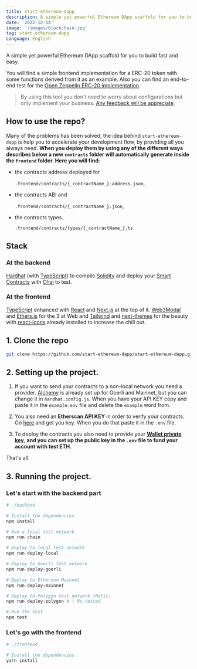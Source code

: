 ```yaml
---
title: start-ethereum-dapp
description: A simple yet powerful Ethereum DApp scaffold for you to build fast and easy.
date: '2022-12-14'
image: '/images/blockchain.jpg'
tag: start-ethereum-dapp
Language: English
---
```


A simple yet powerful Ethereum DApp scaffold for you to build fast and easy.

You will find a simple frontend implementation for a ERC-20 token with some functions derived from it as an example. Also you can find an end-to-end test for the [Open Zeppelin ERC-20 implementation](https://docs.openzeppelin.com/contracts/4.x/erc20).

> By using this tool you don't need to worry about configurations but only implement your business.
> [Any feedback will be appreciate](#).

## How to use the repo?

Many of the problems has been solved, the idea behind `start-ethereum-dapp` is help you to accelerate your development flow, by providing all you always need. **When you deploy them by using any of the different ways describes below a new `contracts` folder will automatically generate inside the `frontend` folder. Here you will find:**

- the contracts address deployed for

  `.frontend/contracts/{_contractName_}-address.json`,

- the contracts ABI and

  `.frontend/contracts/{_contractName_}.json`,

- the contracts types.

  `.frontend/contracts/types/{_contractName_}.ts`

## Stack

### At the backend

[Hardhat](#) (with [TypeScript](#)) to compile [Solidity](#) and deploy your [Smart Contracts](#) with [Chai](#) to test.

### At the frontend

[TypeScript](#) enhanced with [React](#) and [Next.js](#) at the top of it. [Web3Modal](#) and [Ethers.js](#) for the 3 at Web and [Tailwind](#) and [next-themes](#) for the beauty with [react-icons](#) already installed to increase the chill out.

## 1. Clone the repo

```bash
git clone https://github.com/start-ethereum-dapp/start-ethereum-dapp.git --recursive
```

## 2. Setting up the project.

1. If you want to send your contracts to a non-local network you need a provider. [Alchemy](https://www.alchemy.com/) is already set up for Goerli and Mainnet, but you can change it in `hardhat.config.js`. When you have your API KEY copy and paste it in the `example.env` file and delete the `example` word from.

2. You also need an **Etherscan API KEY** in order to verify your contracts. Go [here](https://etherscan.io/) and get you key. When you do that paste it in the `.env` file.

3. To deploy the contracts you also need to provide your **[Wallet private key](https://metamask.zendesk.com/hc/en-us/articles/360015289632-How-to-export-an-account-s-private-key)**, **and you can set up the public key in the `.env` file to fund your account with test ETH**.

That's all.

## 3. Running the project.

### Let's start with the backend part

```bash
# ./backend

# Install the dependencies
npm install

# Run a local test network
npm run chain

# Deploy to local test network
npm run deploy-local

# Deploy to Goerli test network
npm run deploy-goerli

# Deploy to Ethereum Mainnet
npm run deploy-mainnet

# Deploy to Polygon test network (Matic)
npm run deploy-polygon # ! No tested

# Run the test
npm test
```

### Let's go with the frontend

```bash
# ./frontend

# Install the dependencies
yarn install
```
